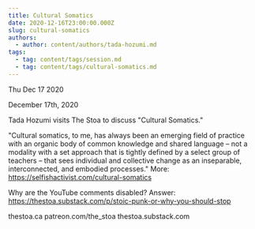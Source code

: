 ```yaml
---
title: Cultural Somatics
date: 2020-12-16T23:00:00.000Z
slug: cultural-somatics
authors:
  - author: content/authors/tada-hozumi.md
tags:
  - tag: content/tags/session.md
  - tag: content/tags/cultural-somatics.md
---
```






Thu Dec 17 2020

December 17th, 2020

Tada Hozumi visits The Stoa to discuss "Cultural Somatics."

"Cultural somatics, to me, has always been an emerging field of practice with an organic body of common knowledge and shared language – not a modality with a set approach that is tightly defined by a select group of teachers – that sees individual and collective change as an inseparable, interconnected, and embodied processes." More: https://selfishactivist.com/cultural-somatics

Why are the YouTube comments disabled? Answer: https://thestoa.substack.com/p/stoic-punk-or-why-you-should-stop

thestoa.ca
patreon.com/the_stoa
thestoa.substack.com


